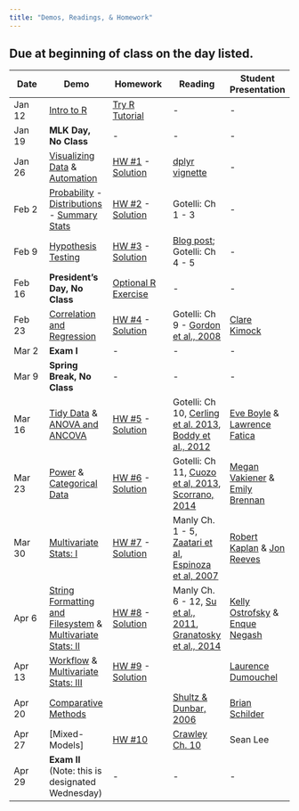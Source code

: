 ```yaml
---
title: "Demos, Readings, & Homework" 
---
```


## Due at beginning of class on the day listed. 


Date  | Demo | Homework  | Reading | Student Presentation 
------ | ---------  | --------- | -------- | ------- 
Jan 12 | [Intro to R](intro_to_R.html) | [Try R Tutorial](http://tryr.codeschool.com) | - | - 
Jan 19 | **MLK Day, No Class** | - | - | - 
Jan 26 | [Visualizing Data](visualization.html) & [Automation](automation.html) | [HW #1](homework_assignment_1.html) - [Solution](homework_solutions/HW_1_solution.html) | [dplyr vignette](http://cran.rstudio.com/web/packages/dplyr/vignettes/introduction.html) | - 
Feb 2	|  [Probability](probability.html) - [Distributions](distributions.html) - [Summary Stats](summary_stats.html) | [HW #2](homework_assignment_2.html) - [Solution](homework_solutions/HW_2_solution.html) | Gotelli: Ch 1 - 3 | -
Feb 9 | [Hypothesis Testing](hypothesis_testing.html) | [HW #3](homework_assignment_3.html) - [Solution](homework_solutions/HW_3_solution.html)  | [Blog post](https://oikosjournal.wordpress.com/2011/10/11/frequentist-vs-bayesian-statistics-resources-to-help-you-choose/); Gotelli: Ch 4 - 5 | -
Feb 16 | **President's Day, No Class** | [Optional R Exercise](R_Skills_Practice.html)  | - | - 
Feb 23 | [Correlation and Regression](regression.html) | [HW #4](homework_assignment_4.html) - [Solution](homework_solutions/HW_4_solution.html)  | Gotelli: Ch 9 - [Gordon et al., 2008](readings_pdf/PNAS-2008-Gordon et al.-LB1-Scaling.pdf) | [Clare Kimock](studentdemos/clare_kimok_regression.html)
Mar 2 | **Exam I** | - | - | - 
Mar 9 | **Spring Break, No Class** | - | - | - 
Mar 16 | [Tidy Data](tidyR.html) & [ANOVA and ANCOVA](ANOVA.html) | [HW #5](homework_assignment_5.html) - [Solution](homework_solutions/HW_5_solution.html)   | Gotelli: Ch 10, [Cerling et al. 2013](readings_pdf/Cerling_etal_2013.pdf), [Boddy et al., 2012](readings_pdf/Boddy_etal_2012.pdf) | [Eve Boyle](studentdemos/Boyle_Cerling_ANOVA.html) & [Lawrence Fatica](studentdemos/Fatica_ANCOVA_Presentation.html)
Mar 23 | [Power](power_analysis.html) & [Categorical Data](categorical_data.html) | [HW #6](homework_assignment_6.html) - [Solution](homework_solutions/HW_6_solution.html)  | Gotelli: Ch 11, [Cuozo et al, 2013](readings_pdf/Cuozo_etal_2013.pdf), [Scorrano, 2014](readings_pdf/Scorrano_2014_palaeodiet.pdf)| [Megan Vakiener](studentdemos/Vakiener.html) & [Emily Brennan](studentdemos/Brennan.html)
Mar 30 | [Multivariate Stats: I](Multivariate_I.html) |  [HW #7](homework_assignment_7.html) - [Solution](homework_solutions/HW_7_solution.html) | Manly Ch. 1 - 5, [Zaatari et al](readings_pdf/Zaatari_etal_2011.pdf), [Espinoza et al, 2007](readings_pdf/Espinoza_etal_2007.pdf)| [Robert Kaplan](studentdemos/Kaplan_DFA.html) & [Jon Reeves](studentdemos/JR_Cluster_Analysis.html)
Apr 6	| [String Formatting and Filesystem](String_Formatting_Filesystem.html) & [Multivariate Stats: II](Multivariate_II.html) |   [HW #8](homework_assignment_8.html) - [Solution](homework_solutions/HW_8_solution.html)| Manly Ch. 6 - 12, [Su et al., 2011](readings_pdf/Su_etal_2011.pdf), [Granatosky et al., 2014](readings_pdf/Granatosky_etal_2014.pdf) | [Kelly Ostrofsky](studentdemos/Ostrofsky_PCA.html) & [Enque Negash](studentdemos/Negash_Correspondence.html)
Apr 13 | [Workflow](workflow.html) & [Multivariate Stats: III](Multivariate_III.html) |  [HW #9](homework_assignment_9.html) - [Solution](homework_solutions/HW_9_solution.html) | |  [Laurence Dumouchel](studentdemos/NMDS-Dumouchel.html)
Apr 20 | [Comparative Methods](comparative_methods.html) |  | [Shultz & Dunbar, 2006](readings_pdf/Shultz_Dunbar_2006.pdf) | [Brian Schilder](studentdemos/Schilder_Ungulate.html)
Apr 27 | [Mixed-Models] |  [HW #10](homework_assignment_10.html) | [Crawley Ch. 10](readings_pdf/Crawley_Ch10_MixedEffects.pdf) | Sean Lee
Apr 29 |  **Exam II** (Note: this is designated Wednesday) | - | - | - 
